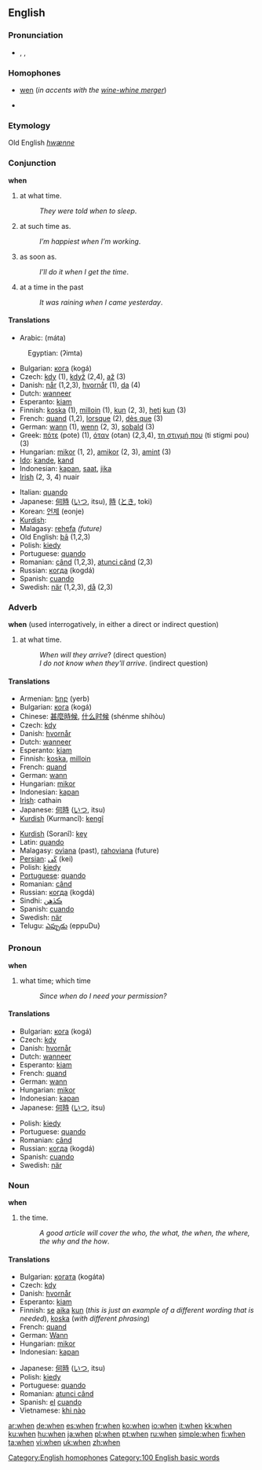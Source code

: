 ==English==

{{rank|will|no|them|50|when|if|there|more}}

===Pronunciation===
*{{AHD|wĕnz}}, {{IPA|/wɛnz/}}, {{SAMPA|/wEnz/}}
{{rhymes|-ɛn}}

===Homophones===
*[[wen]] (''in accents with the [[wine-whine merger]]'')
[[Category:English homophones]]
*{{audio|en-us-when.ogg|Audio (US)}}

===Etymology===
Old English ''[[hwænne]]''

===Conjunction===
'''when'''
#at what time.
#:''They were told when to sleep''.
#at such time as.
#:''I’m happiest when I’m working''.
#as soon as.
#:''I’ll do it when I get the time''.
#at a time in the past
#:''It was raining when I came yesterday''.

====Translations====
{{top}}
*Arabic: {{ARchar|[[متى]]}} (máta)
:Egyptian: {{ARchar|[[إمتى]]}} (ʔimta)
*Bulgarian: [[кога]] (kogá)
*Czech: [[kdy]] (1), [[když]] (2,4), [[až]] (3)
*Danish: [[når]] (1,2,3), [[hvornår]] (1), [[da#Danish|da]] (4)
*Dutch: [[wanneer]]
*Esperanto: [[kiam]]
*Finnish: [[koska]] (1), [[milloin]] (1), [[kun]] (2, 3), [[heti]] [[kun]] (3)
*French: [[quand]] (1,2), [[lorsque]] (2), [[dès que]] (3)
*German: [[wann]] (1), [[wenn]] (2, 3), [[sobald]] (3)
*Greek: [[πότε]] (pote) (1), [[όταν]] (otan) (2,3,4), [[τη στιγμή που]] (ti stigmi pou) (3) 
*Hungarian: [[mikor]] (1, 2), [[amikor]] (2, 3), [[amint]] (3)
*[[Ido]]: [[kande]], [[kand]]
*Indonesian: [[kapan]], [[saat]], [[jika]]
*[[Irish language|Irish]] (2, 3, 4) nuair
{{mid}}
*Italian: [[quando]]
*Japanese: [[何時]] ([[いつ]], itsu), [[時]] ([[とき]], toki)
*Korean: [[언제]] (eonje)
*[[Kurdish]]: {{trad|ku|kengî}} 
*Malagasy: [[rehefa]] ''(future)''
*Old English: [[þa|þā]] (1,2,3)
*Polish: [[kiedy]]
*Portuguese: [[quando]]
*Romanian: [[când]] (1,2,3), [[atunci când]] (2,3)
*Russian: [[когда]] (kogdá)
*Spanish: [[cuando]]
*Swedish: [[när]] (1,2,3), [[då]] (2,3)
{{bottom}}

===Adverb===
'''when'''
(used interrogatively, in either a direct or indirect question)
#at what time.
#:''When will they arrive''? (direct question)
#:''I do not know when they'll arrive''. (indirect question)

====Translations====
{{top}}
*Armenian: [[երբ]] (yerb)
*Bulgarian: [[кога]] (kogá)
*Chinese: [[甚麼時候]], [[什么时候]] (shénme shíhòu)
*Czech: [[kdy]]
*Danish: [[hvornår]]
*Dutch: [[wanneer]]
*Esperanto: [[kiam]]
*Finnish: [[koska]], [[milloin]]
*French: [[quand]]
*German: [[wann]]
*Hungarian: [[mikor]]
*Indonesian: [[kapan]]
*[[Irish Language|Irish]]: cathain
*Japanese: [[何時]] ([[いつ]], itsu)
*[[Kurdish]] (Kurmancî): [[kengî]]
{{mid}}
*[[Kurdish]] (Soranî): [[key]]
*Latin: [[quando]]
*Malagasy: [[ovìana]] (past), [[:mg:rahoviana|rahoviana]] (future)
*[[Persian]]: [[كَی]] (kei)
*Polish: [[kiedy]]
*[[Portuguese]]: [[quando]]
*Romanian: [[când]]
*Russian: [[когда]] (kogdá)
*Sindhi: [[ڪڏهن]]
*Spanish: [[cuando]]
*Swedish: [[när]]
*Telugu: [[ఎప్పుడు]] (eppuDu}
{{bottom}}

===Pronoun===
'''when'''
#what time; which time
#:''Since when do I need your permission?''

====Translations====
{{top}}
*Bulgarian: [[кога]] (kogá)
*Czech: [[kdy]]
*Danish: [[hvornår]]
*Dutch: [[wanneer]]
*Esperanto: [[kiam]]
*French: [[quand]]
*German: [[wann]]
*Hungarian: [[mikor]]
*Indonesian: [[kapan]]
*Japanese: [[何時]] ([[いつ]], itsu)
{{mid}}
*Polish: [[kiedy]]
*Portuguese: [[quando]]
*Romanian: [[când]] 
*Russian: [[когда]] (kogdá)
*Spanish: [[cuando]]
*Swedish: [[när]]
{{bottom}}

===Noun===
'''when'''
#the time.
#:''A good article will cover the who, the what, the when, the where, the why and the how''.

====Translations====
{{top}}
*Bulgarian: [[когата]] (kogáta) 
*Czech: [[kdy]]
*Danish: [[hvornår]]
*Esperanto: [[kiam]]
*Finnish: [[se#Finnish|se]] [[aika]] [[kun]] (''this is just an example of a different wording that is needed''), [[koska]] (''with different phrasing'')
*French: [[quand]] {{m}}
*German: [[Wann]] {{n}}
*Hungarian: [[mikor]]
*Indonesian: [[kapan]]
{{mid}}
*Japanese: [[何時]] ([[いつ]], itsu)
*Polish: [[kiedy]]
*Portuguese: [[quando]]
*Romanian: [[atunci când]]
*Spanish: [[el]] [[cuando]]
*Vietnamese: [[khi nào]]
{{bottom}}

[[Category:100 English basic words]]

[[ar:when]]
[[de:when]]
[[es:when]]
[[fr:when]]
[[ko:when]]
[[io:when]]
[[it:when]]
[[kk:when]]
[[ku:when]]
[[hu:when]]
[[ja:when]]
[[pl:when]]
[[pt:when]]
[[ru:when]]
[[simple:when]]
[[fi:when]]
[[ta:when]]
[[vi:when]]
[[uk:when]]
[[zh:when]]